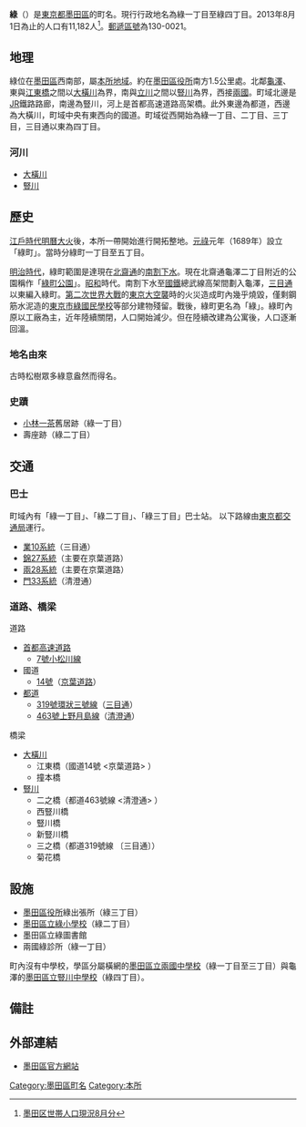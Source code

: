 {{Pathnav|日本|東京都|墨田區|'''綠'''|hide=y|frame=1}}
{{Infobox Settlement
|official_name =  綠
|native_name =
|settlement_type = [[町|町]]
|image_skyline = Sumida-ku 20091115 (Midori, Sumida-ku).jpg
|imagesize = 250px
|image_caption =
|image_flag =
|image_seal =
| image_map =
| map_caption =
|subdivision_type = [[國家|國家]]
|subdivision_name = [[File:Flag_of_Japan.svg|border]] [[日本|日本]]
|subdivision_type1 = [[都道府縣|都道府縣]]
|subdivision_name1 = [[File:Flag_of_Tokyo_Prefecture.svg|25px]] [[東京都|東京都]]
|subdivision_type2 = [[東京都區部|特別區]]
|subdivision_name2 = [[File:Flag_of_Sumida,_Tokyo.svg|25px]] [[墨田區|墨田區]]
|subdivision_type3 = [[地域|地域]]
|subdivision_name3 = [[本所區|本所地域]]
|established_title =
|established_date =
|government_type =
|leader_title =
|leader_name =
|area_magnitude =
|area_total_sq_mi =
|area_total_km2 =
|area_land_sq_mi =
|area_land_km2 =
|area_urban_sq_mi =
|area_urban_km2 =
|area_metro_km2 =
|area_metro_sq_mi =
|population_as_of= 2013年（平成25年）8月1日
|population_footnotes =
|population_total = 11182
|population_urban =
|population_metro =
|population_density_sq_mi =
|population_density_km2 =
| timezone = [[日本標準時間|JST]]
| utc_offset = +9
|timezone_DST =
|utc_offset_DST =
|latd=|latm=|lats=|latNS=
|longd=|longm=|longs=|longEW=
|elevation_footnotes=
|elevation_m =
|elevation_ft =
|postal_code_type = [[郵遞區號|郵遞區號]]
|postal_code = 130-0021　
|area_code =
|website =
|footnotes =
}}
'''綠'''（{{jpn|j=緑|hg=みどり|rm=Midori|f=y}}）是[[東京都|東京都]][[墨田區|墨田區]]的町名。現行行政地名為綠一丁目至綠四丁目。2013年8月1日為止的人口有11,182人<ref>[http://www.city.sumida.lg.jp/sumida_info/population/monthly/monthly25nendo04.files/monthly25nendo08.pdf 墨田区世帯人口現況8月分]{{dead link|date=2018年1月 |bot=InternetArchiveBot |fix-attempted=yes }}</ref>。[[郵遞區號|郵遞區號]]為130-0021。

== 地理 ==
綠位在[[墨田區|墨田區]]西南部，屬[[本所區|本所地域]]。約在[[墨田區役所|墨田區役所]]南方1.5公里處。北鄰[[龜澤|龜澤]]、東與[[江東橋|江東橋]]之間以[[大橫川|大橫川]]為界，南與[[立川_(墨田區)|立川]]之間以[[豎川_(東京都)|豎川]]為界，西接[[兩國|兩國]]。町域北邊是[[東日本旅客鐵道|JR]]鐵路路廊，南邊為豎川，河上是首都高速道路高架橋。此外東邊為都道，西邊為大橫川，町域中央有東西向的國道。町域從西開始為綠一丁目、二丁目、三丁目，三目通以東為四丁目。

=== 河川 ===
* [[大橫川|大橫川]]
* [[豎川|豎川]]

== 歷史 ==
[[江戶時代|江戶時代]][[明曆大火|明曆大火]]後，本所一帶開始進行開拓整地。[[元祿|元祿]]元年（1689年）設立「綠町」。當時分綠町一丁目至五丁目。

[[明治時代|明治時代]]，綠町範圍是達現在[[北齋通|北齋通]]的[[南割下水|南割下水]]。現在北齋通龜澤二丁目附近的公園稱作「[[綠町公園_(墨田區)|綠町公園]]」。[[昭和|昭和]]時代。南割下水至[[日本國有鐵道|國鐵]]總武線高架間劃入龜澤，[[三目通|三目通]]以東編入綠町。[[第二次世界大戰|第二次世界大戰]]的[[東京大空襲|東京大空襲]]時的火災造成町內幾乎燒毀，僅剩鋼筋水泥造的[[墨田區立綠小學校|東京市綠國民學校]]等部分建物殘留。戰後，綠町更名為「綠」。綠町內原以工廠為主，近年陸續關閉，人口開始減少。但在陸續改建為公寓後，人口逐漸回溫。

=== 地名由來 ===
古時松樹眾多綠意盎然而得名。

=== 史蹟 ===
* [[小林一茶|小林一茶]]舊居跡（綠一丁目）
* 壽座跡（綠二丁目）

== 交通 ==
=== 巴士 ===
町域內有「綠一丁目」、「綠二丁目」、「綠三丁目」巴士站。
以下路線由[[都營巴士|東京都交通局]]運行。
* [[都營巴士深川營業所#業10系統|業10系統]]（三目通）
* [[都營巴士江東營業所#錦27系統|錦27系統]]（主要在京葉道路）
* [[都營巴士臨海支所#兩28系統|兩28系統]]（主要在京葉道路）
* [[都營巴士江東營業所#門33系統|門33系統]]（清澄通）

=== 道路、橋梁 ===
; 道路
* [[首都高速道路|首都高速道路]]
** [[首都高速7號小松川線|7號小松川線]]
* 國道
** [[國道14號|14號]]（[[京葉道路|京葉道路]]）
* [[東京都都道列表|都道]]
** [[東京都道319號環狀三號線|319號環狀三號線]]（[[三目通|三目通]]）
** [[東京都道463號上野月島線|463號上野月島線]]（[[清澄通|清澄通]]）
; 橋梁
* [[大橫川|大橫川]]
** 江東橋（國道14號 <京葉道路> ）
** 撞本橋
* [[豎川_(東京都)|豎川]]
** 二之橋（都道463號線 <清澄通> ）
** 西豎川橋
** 豎川橋
** 新豎川橋
** 三之橋（都道319號線 〔三目通〕）
** 菊花橋

== 設施 ==
* [[墨田區役所|墨田區役所]]綠出張所（綠三丁目）
* [[墨田區立綠小學校|墨田區立綠小學校]]（綠二丁目）
* 墨田區立綠圖書館
* 兩國綠診所（綠一丁目）

町內沒有中學校，學區分屬橫網的[[墨田區立兩國中學校|墨田區立兩國中學校]]（綠一丁目至三丁目）與龜澤的[[墨田區立豎川中學校|墨田區立豎川中學校]]（綠四丁目）。

== 備註 ==
{{reflist}}

== 外部連結 ==
*[http://www.city.sumida.lg.jp/ 墨田區官方網站] {{Wayback|url=http://www.city.sumida.lg.jp/ |date=20100830102917 }}

{{墨田區的町名}}
{{DEFAULTSORT:Midori}}
[[Category:墨田區町名|Category:墨田區町名]]
[[Category:本所|Category:本所]]